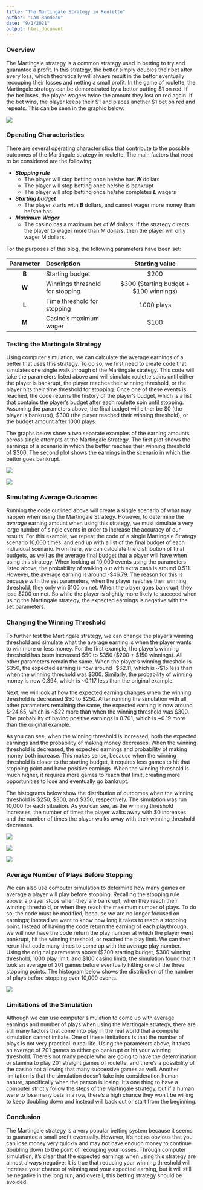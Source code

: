 ```yaml
---
title: "The Martingale Strategy in Roulette"
author: "Cam Rondeau"
date: "9/1/2021"
output: html_document
---
```


### Overview
The Martingale strategy is a common strategy used in betting to try and guarantee a profit. In this strategy, the bettor simply doubles their bet after every loss, which theoretically will always result in the bettor eventually recouping their losses and netting a small profit. In the game of roulette, the Martingale strategy can be demonstrated by a bettor putting $1 on red. If the bet loses, the player wagers twice the amount they lost on red again. If the bet wins, the player keeps their $1 and places another $1 bet on red and repeats. This can be seen in the graphic below:

![](./martingale-strategy.svg)



### Operating Characteristics
There are several operating characteristics that contribute to the possible outcomes of the Martingale strategy in roulette. The main factors that need to be considered are the following:

* ***Stopping rule***
  * The player will stop betting once he/she has ***W*** dollars
  * The player will stop betting once he/she is bankrupt
  * The player will stop betting once he/she completes ***L*** wagers
* ***Starting budget***
  * The player starts with ***B*** dollars, and cannot wager more money than he/she has.
* ***Maximum Wager***
  * The casino has a maximum bet of ***M*** dollars. If the strategy directs the player to wager more than M dollars, then the player will only wager M dollars.
  
  

For the purposes of this blog, the following parameters have been set:

| Parameter | Description                     |             Starting value             |
|:---------:|:--------------------------------|:--------------------------------------:|
|   **B**   | Starting budget                 |                  $200                  |
|   **W**   | Winnings threshold for stopping | $300 (Starting budget + $100 winnings) |
|   **L**   | Time threshold for stopping     |               1000 plays               |
|   **M**   | Casino’s maximum wager          |                  $100                  |




### Testing the Martingale Strategy
Using computer simulation, we can calculate the average earnings of a better that uses this strategy. To do so, we first need to create code that simulates one single walk through of the Martingale strategy. This code will take the parameters listed above and will simulate roulette spins until either the player is bankrupt, the player reaches their winning threshold, or the player hits their time threshold for stopping. Once one of these events is reached, the code returns the history of the player's budget, which is a list that contains the player's budget after each roulette spin until stopping. Assuming the parameters above, the final budget will either be $0 (the player is bankrupt), $300 (the player reached their winning threshold), or the budget amount after 1000 plays.

The graphs below show a two separate examples of the earning amounts across single attempts at the Martingale Strategy. The first plot shows the earnings of a scenario in which the better reaches their winning threshold of $300. The second plot shows the earnings in the scenario in which the bettor goes bankrupt.

![](./winner.svg)

![](./loser.svg) 



### Simulating Average Outcomes

Running the code outlined above will create a single scenario of what may happen when using the Martingale Strategy. However, to determine the *average* earning amount when using this strategy, we must simulate a very large number of single events in order to increase the accuracy of our results. For this example, we repeat the code of a single Martingale Strategy scenario 10,000 times, and end up with a list of the final budget of each individual scenario. From here, we can calculate the distribution of final budgets, as well as the average final budget that a player will have when using this strategy. When looking at 10,000 events using the parameters listed above, the probability of walking out with extra cash is around 0.511. However, the average earning is around -$46.79. The reason for this is because with the set parameters, when the player reaches their winning threshold, they only win $100 on net. When the player goes bankrupt, they lose $200 on net. So while the player is slightly more likely to succeed when using the Martingale strategy, the expected earnings is negative with the set parameters.

### Changing the Winning Threshold

To further test the Martingale strategy, we can change the player's winning threshold and simulate what the average earning is when the player wants to win more or less money. For the first example, the player's winning threshold has been increased $50 to $350 ($200 + $150 winnings). All other parameters remain the same. When the player's winning threshold is $350, the expected earning is now around -$62.11, which is ~$15 less than when the winning threshold was $300. Similarly, the probability of winning money is now 0.394, which is ~0.117 less than the original example.

Next, we will look at how the expected earning changes when the winning threshold is decreased $50 to $250. After running the simulation with all other parameters remaining the same, the expected earning is now around $-24.65, which is ~$22 more than when the winning threshold was $300. The probability of having positive earnings is 0.701, which is ~0.19 more than the original example.

As you can see, when the winning threshold is increased, both the expected earnings and the probability of making money decreases. When the winning threshold is decreased, the expected earnings and probability of making money both increase. This makes sense, because when the winning threshold is closer to the starting budget, it requires less games to hit that stopping point and have positive earnings. When the winning threshold is much higher, it requires more games to reach that limit, creating more opportunities to lose and eventually go bankrupt. 

The histograms below show the distribution of outcomes when the winning threshold is $250, $300, and $350, respectively. The simulation was run 10,000 for each situation. As you can see, as the winning threshold increases, the number of times the player walks away with $0 increases and the number of times the player walks away with their winning threshold decreases.

![](./250-winning-threshold.JPG)

![](./300-winning-threshold.JPG)

![](./350-winning-threshold.JPG)




### Average Number of Plays Before Stopping

We can also use computer simulation to determine how many games on average a player will play before stopping. Recalling the stopping rule above, a player stops when they are bankrupt, when they reach their winning threshold, or when they reach the maximum number of plays. To do so, the code must be modified, because we are no longer focused on earnings; instead we want to know how long it takes to reach a stopping point. Instead of having the code return the earning of each playthrough, we will now have the code return the play number at which the player went bankrupt, hit the winning threshold, or reached the play limit. We can then rerun that code many times to come up with the average play number. Using the original parameters above ($200 starting budget, $300 winning threshold, 1000 play limit, and $100 casino limit), the simulation found that it took an average of 201 games before eventually hitting one of the three stopping points. The histogram below shows the distribution of the number of plays before stopping over 10,000 events.

![](./stopping-point.JPG)


### Limitations of the Simulation

Although we can use computer simulation to come up with average earnings and number of plays when using the Martingale strategy, there are still many factors that come into play in the real world that a computer simulation cannot imitate. One of these limitations is that the number of plays is not very practical in real life. Using the parameters above, it takes an average of 201 games to either go bankrupt or hit your winning threshold. There's not many people who are going to have the determination or stamina to play 201 straight games of roulette, and there's a possibility of the casino not allowing that many successive games as well. Another limitation is that the simulation doesn't take into consideration human nature, specifically when the person is losing. It's one thing to have a computer strictly follow the steps of the Martingale strategy, but if a human were to lose many bets in a row, there's a high chance they won't be willing to keep doubling down and instead will back out or start from the beginning.



### Conclusion

The Martingale strategy is a very popular betting system because it seems to guarantee a small profit eventually. However, it's not as obvious that you can lose money very quickly and may not have enough money to continue doubling down to the point of recouping your losses. Through computer simulation, it's clear that the expected earnings when using this strategy are almost always negative. It is true that reducing your winning threshold will increase your chance of winning and your expected earning, but it will still be negative in the long run, and overall, this betting strategy should be avoided.